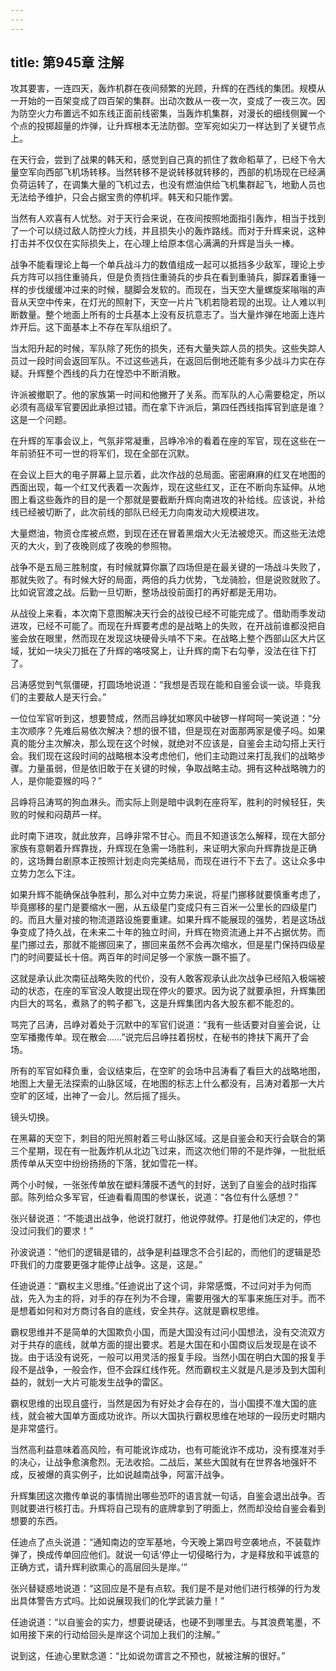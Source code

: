 ```yaml
---
---
---
```

title: 第945章 注解
---



攻其要害，一连四天，轰炸机群在夜间频繁的光顾，升辉的在西线的集团。规模从一开始的一百架变成了四百架的集群。出动次数从一夜一次，变成了一夜三次。因为防空火力布置远不如东线正面前线密集，当轰炸机集群，对漫长的细线侧翼一个个点的投掷超量的炸弹，让升辉根本无法防御。空军宛如尖刀一样达到了关键节点上。

在天行会，尝到了战果的韩天和，感觉到自己真的抓住了救命稻草了，已经下令大量空军向西部飞机场转移。当然转移不是说转移就转移的，西部的机场现在已经满负荷运转了，在调集大量的飞机过去，也没有燃油供给飞机集群起飞，地勤人员也无法给予维护，只会占据宝贵的停机坪。韩天和只能作罢。

当然有人欢喜有人忧愁。对于天行会来说，在夜间按照地面指引轰炸，相当于找到了一个可以绕过敌人防控火力线，并且损失小的轰炸路线。而对于升辉来说，这种打击并不仅仅在实际损失上，在心理上给原本信心满满的升辉是当头一棒。

战争不能看理论上每一个单兵战斗力的数值组成一起可以抵挡多少敌军，理论上步兵方阵可以挡住重骑兵，但是负责挡住重骑兵的步兵在看到重骑兵，脚踩着重锤一样的步伐缓缓冲过来的时候，腿脚会发软的。而现在，当天空大量螺旋桨嗡嗡的声音从天空中传来，在灯光的照射下，天空一片片飞机若隐若现的出现。让人难以判断数量。整个地面上所有的士兵基本上没有反抗意志了。当大量炸弹在地面上连片炸开后。这下面基本上不存在军队组织了。

当太阳升起的时候，军队除了死伤的损失，还有大量失踪人员的损失。这些失踪人员过一段时间会返回军队。不过这些逃兵，在返回后倒地还能有多少战斗力实在存疑。升辉整个西线的兵力在惶恐中不断消散。

许派被撤职了。他的家族第一时间和他撇开了关系。而军队的人心需要稳定，所以必须有高级军官要因此承担过错。而在拿下许派后，第四任西线指挥官到底是谁？这是一个问题。

在升辉的军事会议上，气氛非常凝重，吕峥冷冷的看着在座的军官，现在这些在一年前骄狂不可一世的将军们，现在全部在沉默。

在会议上巨大的电子屏幕上显示着，此次作战的总局面。密密麻麻的红叉在地图的西面出现，每一个红叉代表着一次轰炸，现在这些红叉，正在不断向东延伸。从地图上看这些轰炸的目的是一个那就是要截断升辉向南进攻的补给线。应该说，补给线已经被切断了，此次前线的部队已经无力向南发动大规模进攻。

大量燃油，物资仓库被点燃，到现在还在冒着黑烟大火无法被熄灭。而这些无法熄灭的大火，到了夜晚则成了夜晚的参照物。

战争不是五局三胜制度，有时候就算你赢了四场但是在最关键的一场战斗失败了，那就失败了。有时候大好的局面，两倍的兵力优势，飞龙骑脸，但是说败就败了。比如说官渡之战。后勤一旦切断，整场战役前面打的再好都是无用功。

从战役上来看，本次南下意图解决天行会的战役已经不可能完成了。借助雨季发动进攻，已经不可能了。而现在升辉要考虑的是战略上的失败，在开战前谁都没把自鉴会放在眼里，然而现在发现这块硬骨头啃不下来。在战略上整个西部山区大片区域，犹如一块尖刀抵在了升辉的咯吱窝上，让升辉的南下右勾拳，没法在往下打了。

吕涛感觉到气氛僵硬，打圆场地说道：“我想是否现在能和自鉴会谈一谈。毕竟我们的主要敌人是天行会。”

一位位军官听到这，想要赞成，然而吕峥犹如寒风中破锣一样呵呵一笑说道：“分主次顺序？先难后易依次解决？想的很不错，但是现在对面那两家是傻子吗。如果真的能分主次解决，那么现在这个时候，就绝对不应该是，自鉴会主动勾搭上天行会。我们现在这段时间的战略根本没考虑他们，他们主动跑过来打乱我们的战略步骤。力量虽弱，但是依旧敢于在关键的时候，争取战略主动。拥有这种战略魄力的人，是你能耍猴的吗？”

吕峥将吕涛骂的狗血淋头。而实际上则是暗中讽刺在座将军，胜利的时候轻狂，失败的时候和闷葫芦一样。

此时南下进攻，就此放弃，吕峥非常不甘心。而且不知道该怎么解释，现在大部分家族有意朝着升辉靠拢，升辉现在急需一场胜利，来证明大家向升辉靠拢是正确的，这场舞台剧原本正按照计划走向完美结局，而现在进行不下去了。这让众多中立势力怎么下注。

如果升辉不能确保战争胜利，那么对中立势力来说，将星门挪移就要慎重考虑了，毕竟挪移的星门是要缩水一圈，从五级星门变成只有三百米一公里长的四级星门的。而且大量对接的物流道路设施要重建。如果升辉不能展现的强势，若是这场战争变成了持久战，在未来二十年的独立时间，升辉在物资流通上并不占据优势。而星门挪过去，那就不能挪回来了，挪回来虽然不会再次缩水，但是星门保持四级星门的时间要延长十倍。两百年的时间足够一个家族一蹶不振了。

这就是承认此次南征战略失败的代价，没有人敢客观承认此次战争已经陷入极端被动的状态，在座的军官没人敢提出现在停火的要求。因为说了就要承担，升辉集团内巨大的骂名，煮熟了的鸭子都飞，这是升辉集团内各大股东都不能忍的。

骂完了吕涛，吕峥对着处于沉默中的军官们说道：“我有一些话要对自鉴会说，让空军播撒传单。现在散会……”说完后吕峥拄着拐杖，在秘书的搀扶下离开了会场。

所有的军官如释负重，会议结束后，在空旷的会场中吕涛看了看巨大的战略地图，地图上大量无法探索的山脉区域，在地图的标志上什么都没有，吕涛对着那一大片空旷的区域，出神了一会儿。然后摇了摇头。

镜头切换。

在黑幕的天空下，刺目的阳光照射着三号山脉区域。这是自鉴会和天行会联合的第三个星期，现在有一批轰炸机从北边飞过来，而这次他们带的不是炸弹，一批批纸质传单从天空中纷纷扬扬的下落，犹如雪花一样。

两个小时候，一张张传单放在塑料薄膜不透气的封好，送到了自鉴会的战时指挥部。陈列给众多军官，任迪看看周围的参谋长，说道：“各位有什么感想？”

张兴替说道：“不能退出战争，他说打就打，他说停就停。打是他们决定的，停也没过问我们的要求！”

孙波说道：“他们的逻辑是错的，战争是利益理念不合引起的，而他们的逻辑是恐吓我们的力度要更强才能停止战争。这是，这是。”

任迪说道：“霸权主义思维。”任迪说出了这个词，非常感慨，不过问对手为何而战，先入为主的将，对手的存在列为不合理，需要用强大的军事来施压对手。而不是想着如何和对方商讨各自的底线，安全共存。这就是霸权思维。

霸权思维并不是简单的大国欺负小国，而是大国没有过问小国想法，没有交流双方对于共存的底线，就单方面的提出要求。若是大国在和小国商议后发现是在谈不拢。由于话没有说死，一般可以用灵活的报复手段。当然小国在明白大国的报复手段不是战争，一般会作，但不会踩红线作死。然而霸权主义就是凡是涉及到大国利益的，就划一大片可能发生战争的雷区。

霸权思维的出现且盛行，当然是因为有好处才会存在的，当小国摸不准大国的底线，就会被大国单方面成功讹诈。所以大国执行霸权思维在地球的一段历史时期内是非常盛行。

当然高利益意味着高风险，有可能讹诈成功，也有可能讹诈不成功，没有摸准对手的决心，让战争愈演愈烈。无法收拾。二战后，某些大国就有在世界各地强奸不成，反被爆的真实例子，比如说越南战争，阿富汗战争。

升辉集团这次撒传单说的事情抛出哪些恐吓的语言就一句话，自鉴会退出战争。否则就要进行核打击。升辉将自己现有的底牌拿到了明面上，然而却没给自鉴会看到想要的东西。

任迪点了点头说道：“通知南边的空军基地，今天晚上第四号空袭地点，不装载炸弹了，换成传单回应他们。就说一句话‘停止一切侵略行为，才是释放和平诚意的正确方式，请升辉利欲熏心的高层回头是岸。’”

张兴替疑惑地说道：“这回应是不是有点软。我们是不是对他们进行核弹的行为发出具体警告方式吗。比如说展现我们的化学武装力量！”

任迪说道：“以自鉴会的实力，想要说硬话，也硬不到哪里去。与其浪费笔墨，不如用接下来的行动给回头是岸这个词加上我们的注解。”

说到这，任迪心里默念道：“比如说勿谓言之不预也，就被注解的很好。”